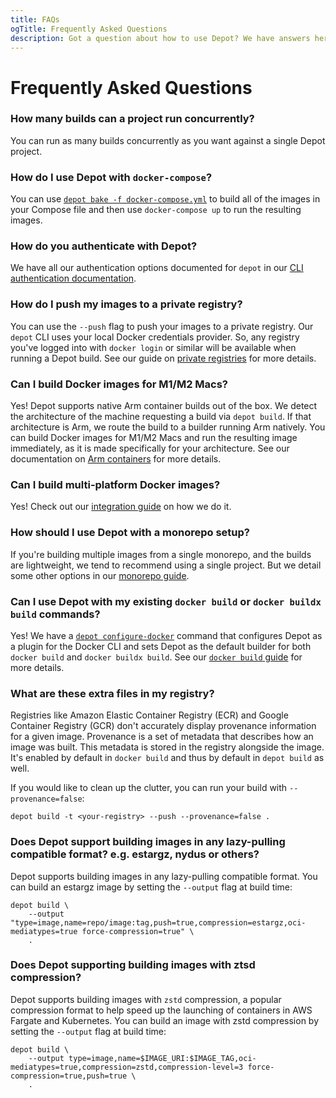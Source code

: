 ```yaml
---
title: FAQs
ogTitle: Frequently Asked Questions
description: Got a question about how to use Depot? We have answers here.
---
```


# Frequently Asked Questions

### How many builds can a project run concurrently?

You can run as many builds concurrently as you want against a single Depot project.

### How do I use Depot with `docker-compose`?

You can use [`depot bake -f docker-compose.yml`](/docs/cli/reference#depot-bake) to build all of the images in your Compose file and then use `docker-compose up` to run the resulting images.

### How do you authenticate with Depot?

We have all our authentication options documented for `depot` in our [CLI authentication documentation](/docs/cli/authentication).

### How do I push my images to a private registry?

You can use the `--push` flag to push your images to a private registry. Our `depot` CLI uses your local Docker credentials provider. So, any registry you've logged into with `docker login` or similar will be available when running a Depot build. See our guide on [private registries](/docs/guides/private-registries) for more details.

### Can I build Docker images for M1/M2 Macs?

Yes! Depot supports native Arm container builds out of the box. We detect the architecture of the machine requesting a build via `depot build`. If that architecture is Arm, we route the build to a builder running Arm natively. You can build Docker images for M1/M2 Macs and run the resulting image immediately, as it is made specifically for your architecture. See our documentation on [Arm containers](/docs/guides/arm-containers) for more details.

### Can I build multi-platform Docker images?

Yes! Check out our [integration guide](/docs/guides/arm-containers#what-about-multi-architecture-containers) on how we do it.

### How should I use Depot with a monorepo setup?

If you're building multiple images from a single monorepo, and the builds are lightweight, we tend to recommend using a single project. But we detail some other options in our [monorepo guide](/blog/how-to-use-depot-in-monorepos).

### Can I use Depot with my existing `docker build` or `docker buildx build` commands?

Yes! We have a [`depot configure-docker`](/docs/cli/reference#depot-configure-docker) command that configures Depot as a plugin for the Docker CLI and sets Depot as the default builder for both `docker build` and `docker buildx build`. See our [`docker build` guide](/docs/guides/docker-build) for more details.

### What are these extra files in my registry?

Registries like Amazon Elastic Container Registry (ECR) and Google Container Registry (GCR) don't accurately display provenance information for a given image. Provenance is a set of metadata that describes how an image was built. This metadata is stored in the registry alongside the image. It's enabled by default in `docker build` and thus by default in `depot build` as well.

If you would like to clean up the clutter, you can run your build with `--provenance=false`:

```shell
depot build -t <your-registry> --push --provenance=false .
```

### Does Depot support building images in any lazy-pulling compatible format? e.g. estargz, nydus or others?

Depot supports building images in any lazy-pulling compatible format. You can build an estargz image by setting the `--output` flag at build time:

```shell
depot build \
    --output "type=image,name=repo/image:tag,push=true,compression=estargz,oci-mediatypes=true force-compression=true" \
    .
```

### Does Depot supporting building images with ztsd compression?

Depot supports building images with `zstd` compression, a popular compression format to help speed up the launching of containers in AWS Fargate and Kubernetes. You can build an image with zstd compression by setting the `--output` flag at build time:

```shell
depot build \
    --output type=image,name=$IMAGE_URI:$IMAGE_TAG,oci-mediatypes=true,compression=zstd,compression-level=3 force-compression=true,push=true \
    .
```
